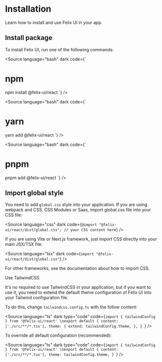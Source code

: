 
<Meta title="Getting started/Installation" />

# Installation

Learn how to install and use Felix UI in your app.

## Install package

To install Felix UI, run one of the following commands:

<Source language="bash" dark code={`
# npm
npm install @felix-ui/react
`} />

<Source language="bash" dark code={`
# yarn
yarn add @felix-ui/react
`} />

<Source language="bash" dark code={`
# pnpm
pnpm add @felix-ui/react
`} />

## Import global style

You need to add `global.css` style into your application. If you are using
webpack and CSS, CSS Modules or Saas, import global.css file into your CSS
file:

<Source language="css" dark code={`
@import "@felix-ui/react/dist/global.css";
// your CSS content here
`} />

If you are using Vite or Next.js framework, just import CSS directly into
your main JSX/TSX file:

<Source language="tsx" dark code={`import "@felix-ui/react/dist/global.css"`} />

For other frameworks, see the documentation about how to import CSS.

<SubTitle>Use TailwindCSS</SubTitle>

It's no required to use TailwindCSS in your application, but if you want
to use it, you need to extend the default theme configuration of Felix UI into
your Tailwind configuration file.

To do this, change `tailwindcss.config.ts` with the follow content:

<Source language="ts" dark type="code" code={`import { tailwindConfig } from '@felix-ui/react'
\nexport default {
  content: ['./src/**/*.tsx'],
  theme: {
    extend: tailwindConfig.theme,
  },
}
`} />

To override all default configuration (recommended):

<Source language="ts" dark type="code" code={`import { tailwindConfig } from '@felix-ui/react'
\nexport default {
  content: ['./src/**/*.tsx'],
  theme: tailwindConfig.theme,
}
`} />
